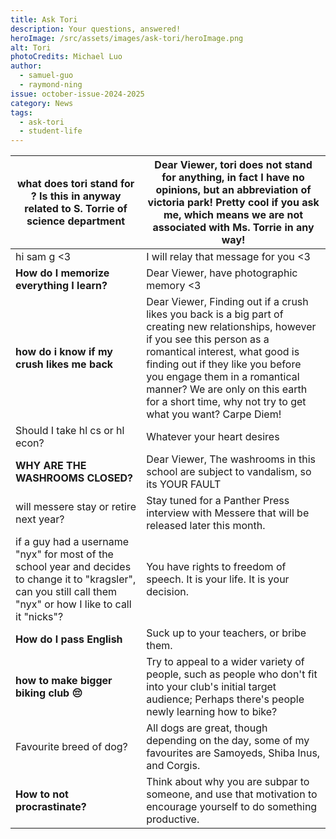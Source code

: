```yaml
---
title: Ask Tori
description: Your questions, answered!
heroImage: /src/assets/images/ask-tori/heroImage.png
alt: Tori
photoCredits: Michael Luo
author:
  - samuel-guo
  - raymond-ning
issue: october-issue-2024-2025
category: News
tags:
  - ask-tori
  - student-life
---
```

| **what does tori stand for ? Is this in anyway related to S. Torrie of science department**                                                                       | Dear Viewer, tori does not stand for anything, in fact I have no opinions, but an abbreviation of victoria park! Pretty cool if you ask me, which means we are not associated with Ms. Torrie in any way!                                                                                                                                   |
| ----------------------------------------------------------------------------------------------------------------------------------------------------------------- | ------------------------------------------------------------------------------------------------------------------------------------------------------------------------------------------------------------------------------------------------------------------------------------------------------------------------------------------- |
| hi sam g \<3                                                                                                                                                      | I will relay that message for you \<3                                                                                                                                                                                                                                                                                                       |
| **How do I memorize everything I learn?**                                                                                                                         | Dear Viewer, have photographic memory \<3                                                                                                                                                                                                                                                                                                   |
| **how do i know if my crush likes me back**                                                                                                                       | Dear Viewer, Finding out if a crush likes you back is a big part of creating new relationships, however if you see this person as a romantical interest, what good is finding out if they like you before you engage them in a romantical manner? We are only on this earth for a short time, why not try to get what you want? Carpe Diem! |
| Should I take hl cs or hl econ?                                                                                                                                   | Whatever your heart desires                                                                                                                                                                                                                                                                                                                 |
| **WHY ARE THE WASHROOMS CLOSED?**                                                                                                                                 | Dear Viewer, The washrooms in this school are subject to vandalism, so its YOUR FAULT                                                                                                                                                                                                                                                       |
| will messere stay or retire next year?                                                                                                                            | Stay tuned for a Panther Press interview with Messere that will be released later this month.                                                                                                                                                                                                                                               |
| if a guy had a username "nyx" for most of the school year and decides to change it to "kragsler", can you still call them "nyx" or how I like to call it "nicks"? | You have rights to freedom of speech. It is your life. It is your decision.                                                                                                                                                                                                                                                                 |
| **How do I pass English**                                                                                                                                         | Suck up to your teachers, or bribe them.                                                                                                                                                                                                                                                                                                    |
| **how to make bigger biking club :pensive:**                                                                                                                      | Try to appeal to a wider variety of people, such as people who don't fit into your club's initial target audience; Perhaps there's people newly learning how to bike?                                                                                                                                                                       |
| Favourite breed of dog?                                                                                                                                           | All dogs are great, though depending on the day, some of my favourites are Samoyeds, Shiba Inus, and Corgis.                                                                                                                                                                                                                                |
| **How to not procrastinate?**                                                                                                                                     | Think about why you are subpar to someone, and use that motivation to encourage yourself to do something productive.                                                                                                                                                                                                                        |
